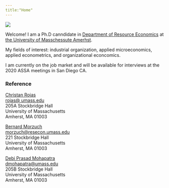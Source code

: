 ```yaml
---
title:"Home"
---
```



<!-- Home -->

![](Jung_Koh.jpg)

Welcome! I am a Ph.D canndidate in [Department of Resource Economics](http://www.umass.edu/resec/) at [the University of Masschessute Amerhst](https://www.umass.edu/).

My fields of interest: industrial organization, applied microeconomics, applied econometrics, and organizational econcomics. 


I am currently on the job market and will be available for interviews at the 2020 ASSA meetings in San Diego CA. 
   
   
   
   
### Reference

[Christan Rojas](https://www.umass.edu/resec/people/rojas)  
[rojas@ umass.edu](mailto:rojas@ umass.edu)  
205A Stockbridge Hall  
University of Massachusetts  
Amherst, MA 01003  

[Bernard Morzuch](https://www.umass.edu/resec/people/morzuch)  
[morzuch@resecon.umass.edu](mailto:morzuch@resecon.umass.edu)  
221 Stockbridge Hall  
University of Massachusetts  
Amherst, MA 01003

[Debi Prasad Mohapatra](https://sites.google.com/a/cornell.edu/debi-prasad/)  
[dmohapatra@umass.edu](mailto:dmohapatra@umass.edu)  
205B Stockbridge Hall  
University of Massachusetts  
Amherst, MA 01003


